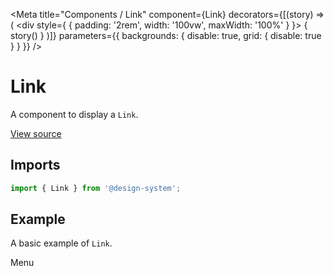 
<Meta
  title="Components / Link"
  component={Link}
  decorators={[(story) => (
    <div style={ { padding: '2rem', width: '100vw', maxWidth: '100%' } }>
      { story() }
    </div>
  )]}
  parameters={{ backgrounds: { disable: true, grid: { disable: true } } }}
/>

# Link

A component to display a `Link`.

[View source](https://github.com/actarian/design-system/tree/main/src/@components/link)

## Imports

```js
import { Link } from '@design-system';
```

<!--
## Props

<ArgsTable of={LinkProps} />
-->

## Example

A basic example of `Link`.

<Canvas>
  <Story name="default">
    <Link href="#menu">Menu</Link>
  </Story>
</Canvas>

